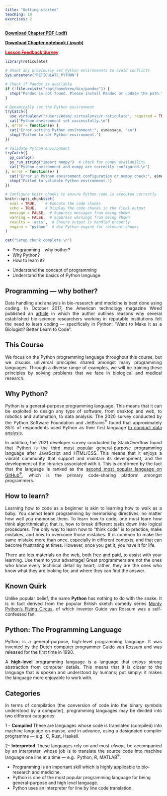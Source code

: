 ```yaml
---
title: "Getting started"
teaching: 10
exercises: 2
---
```


[**Download Chapter PDF (.pdf)**](https://drive.usercontent.google.com/u/1/uc?id=1dwo2b-zluw5uOHdumF_kJnxB2QgH4yEu&export=download)

[**Download Chapter notebook (.ipynb)**](https://drive.usercontent.google.com/u/1/uc?id=1i7jOJpBIztev1ynUEEIiQmR9iW0wIOFh&export=download)

[<span style="color: rgb(255, 0, 0);">**Lesson Feedback Survey**</span>](https://docs.google.com/forms/d/e/1FAIpQLSdr0capF7jloJhPH3Pki1B3LZoKOG16poOpuVJ7SL2LkwLHQA/viewform?pli=1)

```r
library(reticulate)

# Unset any previously set Python environments to avoid conflicts
Sys.unsetenv("RETICULATE_PYTHON")

# Check if Pandoc is available
if (!file.exists("/opt/homebrew/bin/pandoc")) {
  stop("Pandoc is not found. Please install Pandoc or update the path.")
}

# Dynamically set the Python environment
tryCatch({
  use_virtualenv("/Users/Adam/.virtualenvs/r-reticulate", required = TRUE)
  cat("Python environment set successfully.\n")
}, error = function(e) {
  cat("Error setting Python environment:", e$message, "\n")
  stop("Failed to set Python environment.")
})

# Validate Python environment
tryCatch({
  py_config()
  py_run_string("import numpy")  # Check for numpy availability
  cat("Python environment and numpy are correctly configured.\n")
}, error = function(e) {
  cat("Error in Python environment configuration or numpy check:", e$message, "\n")
  stop("Failed to validate Python environment.")
})

# Configure knitr chunks to ensure Python code is executed correctly
knitr::opts_chunk$set(
  eval = TRUE,    # Execute the code chunks
  echo = TRUE,    # Display the code chunks in the final output
  message = FALSE,  # Suppress messages from being shown
  warning = FALSE,  # Suppress warnings from being shown
  results = 'asis',  # Ensure output is handled properly
  engine = "python"  # Use Python engine for relevant chunks
)

cat("Setup chunk complete.\n")
```

::::::::::::::::::::::::::::::::::::: questions

- Programming - why bother?
- Why Python?
- How to learn it?

::::::::::::::::::::::::::::::::::::::::::::::::

::::::::::::::::::::::::::::::::::::: objectives

- Understand the concept of programming
- Understand the basics of Python language
::::::::::::::::::::::::::::::::::::::::::::::::

## Programming --- why bother?
<p style='text-align: justify;'>
Data handling and analysis in bio-research and medicine is best done using coding. In October 2017,  the American technology magazine Wired published an [article](https://www.wired.com/2017/03/biologists-teaching-code-survive/) in which the author outlines reasons why several established bio-science researchers working in reputable institutions felt the need to learn coding --- specifically in Python: "Want to Make It as a Biologist? Better Learn to Code".
</p>

::::::::::::::::::::::::::::::::::::: callout

## This Course
<p style='text-align: justify;'>
We focus on the Python programming language throughout this course, but we discuss universal principles shared amongst many programming languages. Through a diverse range of examples, we will be training these principles by solving problems that we face in biological and medical research.
</p>

::::::::::::::::::::::::::::::::::::::::::::::


## Why Python?
<p style='text-align: justify;'>
Python is a general-purpose programming language. This means that it can be exploited to design any type of software, from desktop and web, to robotics and automation, to data analysis. The 2020 survey conducted by the Python Software Foundation and JetBrains^&#174;^ found that approximately 85% of respondents used Python  as their first language [to conduct data analysis](https://www.jetbrains.com/research/python-developers-survey-2017/#types-of-development).
</p>

<p style='text-align: justify;'>
In addition, the 2021 developer survey conducted by StackOverflow found that Python is the [third most popular](https://insights.stackoverflow.com/survey/2021#most-popular-technologies-language) general-purpose programming language after JavaScript and HTML/CSS. This means that it enjoys a vibrant community that support and maintain its development, and the development of the libraries associated with it. This is confirmed by the fact that the language is ranked as the [second most popular language on GitHub^&#174;^](https://madnight.github.io/githut/#/pull_requests/2018/1), which is the primary code-sharing platform amongst programmers.
</p>

:::::::::::::::::::::::::::::::::::::::::::::::: discussion

## How to learn?
<p style='text-align: justify;'>
Learning how to code as a beginner is akin to learning how to walk as a baby. You cannot learn programming by memorising directives; no matter how well you memorise them. To learn how to code, one must learn how think algorithmically; that is, how to break different tasks down into logical procedures. The only way to learn how to "think code" is to practice, make mistakes, and how to overcome those mistakes. It is common to make the same mistake more than once, especially in different contexts, and that can become frustrating at times. However, once you get it, you have it for life.
</p>

<p style='text-align: justify;'>
There are lots materials on the web, both free and paid, to assist with your learning. Use them to your advantage! Great programmers are not the ones who know every technical detail by heart; rather, they are the ones who know what they are looking for, and where they can find the answer.
</p>

::::::::::::::::::::::::::::::::::::::::::::::::

::::::::::::::::::::::::::::::::::::: callout
## Known Quirk
<p style='text-align: justify;'>
Unlike popular belief, the name **Python** has nothing to do with the snake. It is in fact derived from the popular British sketch comedy series [Monty Python's Flying Circus](https://en.wikipedia.org/wiki/Monty_Python\%27s_Flying_Circus), of which inventor Guido van Rossum was a self-confessed fan.
</p>

:::::::::::::::::::::::::::::::::::::::::::::::

## Python: The Programming Language
<p style='text-align: justify;'>
Python is a general-purpose, high-level programming language. It was invented by the Dutch computer programmer [Guido van Rossum](https://en.wikipedia.org/wiki/Guido_van_Rossum) and was released for the first time in 1990.
</p>
<p style='text-align: justify;'>
A **high-level** programming language is a language that enjoys strong abstraction from computer details. This means that it is closer to the language that is spoken and understood by humans; put simply: it makes the language more enjoyable to work with.
</p>

:::::::::::::::::::::::::::::::::::::::::::::::: discussion
## Categories
<p style='text-align: justify;'>
In terms of compilation (the conversion of code into the binary symbols understood by a computer), programming languages may be divided into two different categories:
</p>

<p style='text-align: justify;'>
1 - **Compiled ** These are languages whose code is translated (compiled) into machine language en-masse, and in advance, using a designated compiler programme --- e.g.\  C, Rust, Haskell.
</p>
<p style='text-align: justify;'>
2- **Interpreted** These languages rely on and must *always* be accompanied by an interpreter, whose job is to translate the source code into machine language one line at a time --- e.g.\  Python, R, MATLAB^&#174;^.
</p>

:::::::::::::::::::::::::::::::::::::::::::::::::::::::::::::




::::::::::::::::::::::::::::::::::::: keypoints

- Programming is an important skill which is highly applicable to bio-research and medicine.
- Python is one of the most popular programming language for being general-purpose and high level language.
- Python uses an interpreter for line by line code translation.

::::::::::::::::::::::::::::::::::::::::::::::::

[r-markdown]: https://rmarkdown.rstudio.com/
